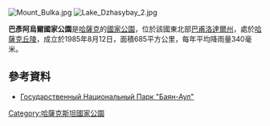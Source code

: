 {{coords|50|49|0|N|75|40|0|E|display=title}}

[[Image:Mount_Bulka.jpg|right]]
[[Image:Lake_Dzhasybay_2.jpg|right]]

'''巴彥阿烏爾國家公園'''是[[哈薩克|哈薩克]]的[[國家公園|國家公園]]，位於該國東北部[[巴甫洛達爾州|巴甫洛達爾州]]，處於[[哈薩克丘陵|哈薩克丘陵]]，成立於1985年8月12日，面積685平方公里，每年平均降雨量340毫米。

==參考資料==
* [http://www.kazakhstan.orexca.com/rus/bayan_aul_park_kazakhstan.shtml Государственный Национальный Парк "Баян-Аул"] {{Wayback|url=http://www.kazakhstan.orexca.com/rus/bayan_aul_park_kazakhstan.shtml |date=20181016165049 }}

{{Kazakhstan-geo-stub}}
[[Category:哈薩克斯坦國家公園|Category:哈薩克斯坦國家公園]]